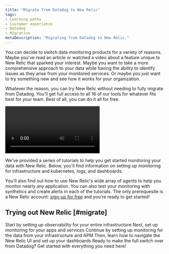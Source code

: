 ```yaml
---
title: "Migrate from Datadog to New Relic"
tags:
- Learning paths
- Customer experience
- Datadog
- Migration
metaDescription: "Migrating from Datadog to New Relic."
---
```


You can decide to switch data monitoring products for a variety of reasons. Maybe you've read an article or watched a video about a feature unique to New Relic that sparked your interest. Maybe you want to take a more comprehensive approach to your data while having the ability to identify issues as they arise from your monitored services. Or maybe you just want to try something new and see how it works for your organization. 

Whatever the reason, you can try New Relic without needing to fully migrate from Datadog. You'll get full access to all 16 of our tools for whatever fits best for your team. Best of all, you can do it all for free.

<Video
  id="gdZdSNQ_iKM"
  type="youtube"
/>

We've provided a series of tutorials to help you get started monitoring your data with New Relic. Below, you'll find information on setting up monitoring for infrastructure and kubernetes, logs, and dashboards. 

You'll also find out how to use New Relic's wide array of agents to help you monitor nearly any application. You can also test your monitoring with synthetics and create alerts in each of the tutorials. The only prerequesite is a New Relic account: [sign-up for free](https://one.newrelic.com) and you're ready to get started!

## Trying out New Relic [#migrate]

<DocTiles numbered>
  <DocTile title='Monitor your infrastructure' path="/docs/journey-migration/migrating-infra/" label={{text: "Tutorial", color: "pink"}}>Start by setting up observability for your entire infrastructure</DocTile>
  <DocTile title='Monitor your applications' path="/docs/journey-migration/migrating-APM/" label={{text: "Tutorial", color: "pink"}}>Next, set up monitoring for your apps and services </DocTile>
</DocTiles>

<DocTiles>
  <DocTile title='Monitor your logs' number='3' path="/docs/journey-migration/migrating-logs/" label={{text: "Tutorial", color: "pink"}}>Continue by setting up monitoring for the data from your infrastructure and APM</DocTile>
  <DocTile title='Create dashboards' number='4' path="/docs/journey-migration/migrating-dashboards/" label={{text: "Guide", color: "blue"}}>Then, learn how to navigate the New Relic UI and set up your dashboards</DocTile>
  <DocTile title='Making the switch' number='5' path="/docs/journey-migration/making-the-switch/" label={{text: "Guide", color: "blue"}}>Ready to make the full switch over from Datadog? Get started with everything you need here!</DocTile>
</DocTiles>